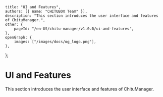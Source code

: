 	title: "UI and Features",
	authors: [{ name: "CHITUBOX Team" }],
	description: "This section introduces the user interface and features of ChituManager.",
	other: {
		pageId: "/en-US/chitu-manager/v1.0.0/ui-and-features",
	},
	openGraph: {
		images: ["/images/docs/og_logo.png"],
	},
};

# UI and Features

This section introduces the user interface and features of ChituManager.
